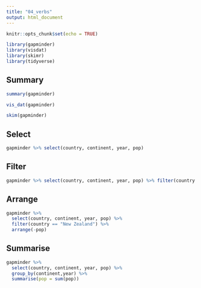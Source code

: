 ```yaml
---
title: "04_verbs"
output: html_document
---
```


```r
knitr::opts_chunk$set(echo = TRUE)
```

```r
library(gapminder)
library(visdat)
library(skimr)
library(tidyverse)
```

## Summary

```r
summary(gapminder)
```

```r
vis_dat(gapminder)
```

```r
skim(gapminder)
```

## Select

```r
gapminder %>% select(country, continent, year, pop)
```


## Filter
```r
gapminder %>% select(country, continent, year, pop) %>% filter(country == "New Zealand")
```

## Arrange

```r
gapminder %>%
  select(country, continent, year, pop) %>% 
  filter(country == "New Zealand") %>% 
  arrange(-pop)

```

## Summarise

```r
gapminder %>%
  select(country, continent, year, pop) %>% 
  group_by(continent,year) %>% 
  summarise(pop = sum(pop))
```

